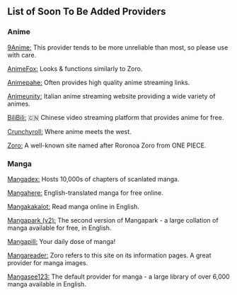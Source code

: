 ## List of Soon To Be Added Providers

### Anime

[9Anime:](https://9anime.pl) This provider tends to be more unreliable than most, so please use with care.

[AnimeFox:](https://animefox.tv) Looks & functions similarly to Zoro.

[Animepahe:](https://animepahe.com) Often provides high quality anime streaming links.

[Animeunity:](https://www.animeunity.to) Italian anime streaming website providing a wide variety of animes.

[BiliBili:](https://bilibili.tv) 🇨🇳 Chinese video streaming platform that provides anime for free.

[Crunchyroll:](https://crunchyroll.com) Where anime meets the west.

[Zoro:](https://zoro.to) A well-known site named after Roronoa Zoro from ONE PIECE.

### Manga

[Mangadex:](https://mangadex.org) Hosts 10,000s of chapters of scanlated manga.

[Mangahere:](https://mangahere.cc) English-translated manga for free online.

[Mangakakalot:](https://mangakakalot.com) Read manga online in English.

[Mangapark (v2):](https://v2.mangapark.net) The second version of Mangapark - a large collation of manga available for free, in English.

[Mangapill:](https://mangapill.com) Your daily dose of manga!

[Mangareader:](https://mangareader.to) Zoro refers to this site on its information pages. A great provider for manga images.

[Mangasee123:](https://mangasee123.com) The default provider for manga - a large library of over 6,000 manga available in English.
